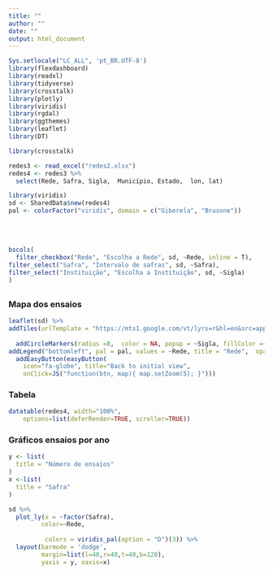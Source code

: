 ```yaml
---
title: ""
author: ""
date: ""
output: html_document
---
```


```r
Sys.setlocale("LC_ALL", 'pt_BR.UTF-8')
library(flexdashboard)
library(readxl)
library(tidyverse)
library(crosstalk)
library(plotly)
library(viridis)
library(rgdal)
library(ggthemes)
library(leaflet)
library(DT)

```

<style>
            
               html, body,  {
            height: 100%;
            width: 100%;
            margin-top: 40px;
            padding:30px
        }      
        </style>


```r

library(crosstalk)

redes3 <- read_excel("redes2.xlsx")
redes4 <- redes3 %>% 
  select(Rede, Safra, Sigla,  Município, Estado,  lon, lat) 

library(viridis)
sd <- SharedData$new(redes4)
pal <- colorFactor("viridis", domain = c("Giberela", "Brusone"))

```




<br><br>
```r

bscols(
  filter_checkbox("Rede", "Escolha a Rede", sd, ~Rede, inline = T),
filter_select("Safra", "Intervalo de safras", sd, ~Safra),
filter_select("Instituição", "Escolha a Instituição", sd, ~Sigla)
)
```

##  {.tabset .tabset-fade}


### Mapa dos ensaios
<div id="map">
```r


leaflet(sd) %>% 
addTiles(urlTemplate = "https://mts1.google.com/vt/lyrs=r&hl=en&src=app&x={x}&y={y}&z={z}&s=G", attribution = 'Google') %>% 
  
  addCircleMarkers(radius =8,  color = NA, popup = ~Sigla, fillColor =~pal(Rede),fillOpacity = 1, label=~as.character(Sigla)) %>% 
addLegend("bottomleft", pal = pal, values = ~Rede, title = "Rede",  opacity = 1) %>%  
  addEasyButton(easyButton(
    icon="fa-globe", title="Back to initial view",
    onClick=JS("function(btn, map){ map.setZoom(5); }"))) 

```

</div>
### Tabela
```r
datatable(redes4, width="100%",
    options=list(deferRender=TRUE, scroller=TRUE))
```


### Gráficos ensaios por ano

```r


y <- list(
  title = "Número de ensaios"
)
x <-list(
  title = "Safra"
)

sd %>% 
  plot_ly(x = ~factor(Safra), 
         color=~Rede,
      
          colors = viridis_pal(option = "D")(3)) %>% 
  layout(barmode = 'dodge',
         margin=list(l=40,r=40,t=40,b=120),
         yaxis = y, xaxis=x) 
  

```



